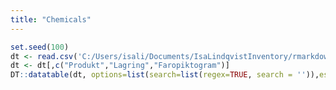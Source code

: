 ---
title: "Chemicals"
---

```{r, echo=FALSE}
set.seed(100)
dt <- read.csv('C:/Users/isali/Documents/IsaLindqvistInventory/rmarkdown-website-examples-master/common-elements/files/Chemicals2021.csv',header = TRUE, sep = ";",stringsAsFactors = TRUE)
dt <- dt[,c("Produkt","Lagring","Faropiktogram")]
DT::datatable(dt, options=list(search=list(regex=TRUE, search = '')),escape = FALSE)
```
